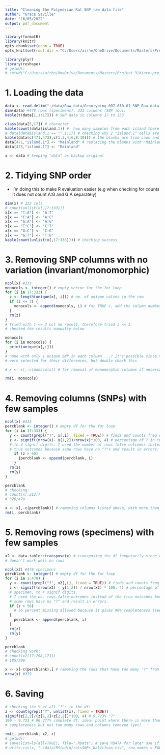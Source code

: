 ```yaml
---
title: "Cleaning the Polynesian Rat SNP raw data file"
author: "Grace Saville"
date: "16/05/2022"
output: pdf_document
---
```


```r
library(formatR)
library(knitr)
opts_chunk$set(echo = TRUE)
opts_knit$set(root.dir = "C:/Users/airhe/OneDrive/Documents/Masters/Project 3/kiore-project")
```

```r
library(plyr)
library(reshape)
# getwd()
# setwd("C:/Users/airhe/OneDrive/Documents/Masters/Project 3/kiore-project")
```

# 1. Loading the data

```r
data <- read.delim("./data/Raw_data/Genotyping-007.010-01_SNP_Raw_data.tsv")
dim(data) #478 rows (specimens), 333 columns (SNP loci)
kable(t(data[1,1:17])) # SNP data in columns 17 to 333
```

```r
class(data[5,17]) # character
kable(count(data$island.1)) #  how many samples from each island there are
# data[data$island.1 == "",1:17] # checking why 2 "island.1" cells are blank
kable(data[c(471,473),c(1,3,4,6,8:10)]) # the blanks are from Laos and Cambodia
data[471,"island.1"] <- "Mainland" # replacing the blanks with "Mainland"
data[473,"island.1"] <- "Mainland"

x <- data # keeping "data" as backup original
```

# 2. Tidying SNP order

* I'm doing this to make R evaluation easier (e.g when checking for counts it does not count A:G and G:A separately)
```r
dim(x) # 333 cols
# count(unlist(x[,17:333]))
x[x == "T:A"] <- "A:T"
x[x == "C:A"] <- "A:C"
x[x == "G:A"] <- "A:G" 
x[x == "T:C"] <- "C:T"
x[x == "G:C"] <- "C:G"
x[x == "G:T"] <- "T:G"
kable(count(unlist(x[,17:333]))) # checking success
```

# 3. Removing SNP columns with no variation (invariant/monomorphic)

```r
ncol(x) #333
monocols <- integer() # empty vector for the for loop
for (i in 17:333) {
  z <- length(unique(x[, i])) # no. of unique values in the row
  if (z <= 3) {
    monocols <- append(monocols, i) # for TRUE z, add the column number to the vector
  }
  rm(z)
} 
# tried with z <= 2 but no result, therefore tried z <= 3
# checked the results manually below

monocols
for (i in monocols) {
  print(unique(x[,i]))
}
# none with only 1 unique SNP in each column ...? It's possible since the SNP loci 
# were selected for their differences, but double check this 
```

```r
# x <- x[,-c(monocols)] # for removal of monomorphic columns if necessary

rm(i, monocols)
```

# 4. Removing columns (SNPs) with few samples

```r
ncol(x) #333
percblank <- integer() # empty df for the for loop
for (i in 17:333) {
  y <- count(grepl("?", x[,i], fixed = TRUE)) # finds and counts freq of ?
  z <- signif((nrow(x)- y[1,2])/nrow(x)*100, 4) # percentage of ? in the column,
  # to 4 signif digits. I used the number of rows-false outcomes instead of the 
  # true outcomes because some rows have no "?"s and result in errors.
    if (z > 60) 
      {percblank <- append(percblank, i) 
    }
  rm(z)
  rm(y)
}

percblank
# checking:
# count(x[,212])
# 320/478
```

```r
x <- x[,-c(percblank)] # removing columns listed above, with more than 60% missing data
rm(i, percblank)
```

# 5. Removing rows (specimens) with few samples

```r
x2 <- data.table::transpose(x) # transposing the df temporarily since count() 
# doesn't work well on rows

ncol(x2) #478 specimens
percblank <- integer() # empty df for the for loop
for (i in 1:478) {
  y <- count(grepl("?", x2[,i], fixed = TRUE)) # finds and counts freq of "?"
  z <- signif((nrow(x2) - y[1,2]) / nrow(x2) * 100, 4) # percentage of ? in the 
  # specimen, to 4 signif digits. 
  # I used the no. rows-false outcomes instead of the true outcomes because 
  # some rows have no "?" and result in errors.
  if (z > 56)
    # 56 percent missing allowed because it gives 90% completeness (see below)
  {
    percblank <- append(percblank, i)
  }
  rm(z)
  rm(y)
}

percblank
# checking work:
# count(x2[17:298,171])
# 185/298
```

```r
x <- x[-c(percblank),] # removing the rows that have too many "?" from the df
nrow(x) #379
```

# 6. Saving

```r
# checking the % of all "?"s in the df:
z <- count(grepl("?", unlist(x), fixed = TRUE))
signif(z[2,2]/(z[1,2]+z[2,2])*100, 4) # 9.723% "?"
100 - 9.723 # 90.277% complete df, ideal point where there is more than 90% 
# completeness but not too many rows and columns removed (yet)

rm(i, percblank, x2, z)
# getwd()
# save(list=ls(all=TRUE), file=".RData") # save RDATA for later use if necessary
# write.csv(x, "./data/RStudio/ratsSNPs_halfclean.csv", row.names = FALSE)
```



